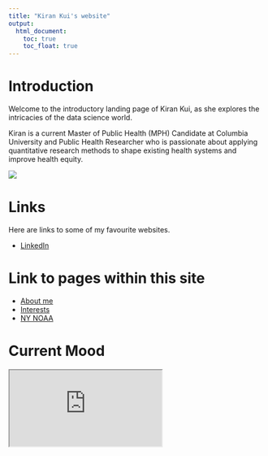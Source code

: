 ```yaml
---
title: "Kiran Kui's website"
output: 
  html_document:
    toc: true
    toc_float: true
---
```


# Introduction

Welcome to the introductory landing page of Kiran Kui, as she explores the intricacies of the data science world. 

Kiran is a current Master of Public Health (MPH) Candidate at Columbia University and Public Health Researcher who is passionate about applying quantitative research methods to shape existing health systems and improve health equity. 

![](photo/photo_kiran.png)

# Links

Here are links to some of my favourite websites.

* [LinkedIn](https://www.linkedin.com/in/kiranyankui/)

# Link to pages within this site

* [About me](about.html)
* [Interests](interests.html)
* [NY NOAA](noaa.html)

# Current Mood

<iframe src="https://youtu.be/TYGkHWU8NdQ" data-external= "1" > </iframe>


